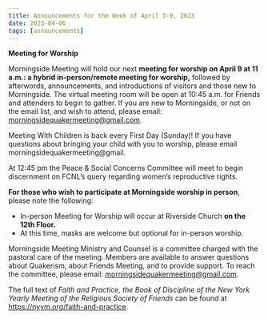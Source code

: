 ```yaml
---
title: Announcements for the Week of April 3-9, 2023
date: 2023-04-06
tags: [announcements]
---
```


**Meeting for Worship**

Morningside Meeting will hold our next **meeting for worship on April 9 at 11 a.m.: a hybrid in-person/remote meeting for worship,** followed by afterwords, announcements, and introductions of visitors and those new to Morningside. The virtual meeting room will be open at 10:45 a.m. for Friends and attenders to begin to gather. If you are new to Morningside, or not on the email list, and wish to attend, please email: morningsidequakermeeting@gmail.com.

Meeting With Children is back every First Day (Sunday)! If you have questions about bringing your child with you to worship, please email morningsidequakermeeting@gmail.

At 12:45 pm the Peace & Social Concerns Committee will meet to begin discernment on FCNL’s query regarding women’s reproductive rights.

**For those who wish to participate at Morningside worship in person**, please note the following:

- In-person Meeting for Worship will occur at Riverside Church **on the 12th Floor.**
- At this time, masks are welcome but optional for in-person worship.

Morningside Meeting Ministry and Counsel is a committee charged with the pastoral care of the meeting. Members are available to answer questions about Quakerism, about Friends Meeting, and to provide support. To reach the committee, please email: morningsidequakermeeting@gmail.com.

The full text of _Faith and Practice, the Book of Discipline of the New York Yearly Meeting of the Religious Society of Friends_ can be found at https://nyym.org/faith-and-practice.
